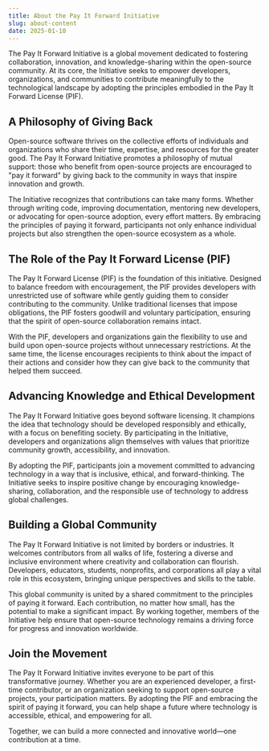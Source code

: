 ```yaml
---
title: About the Pay It Forward Initiative
slug: about-content
date: 2025-01-10
---
```


The Pay It Forward Initiative is a global movement dedicated to fostering collaboration, innovation, and knowledge-sharing within the open-source community. At its core, the Initiative seeks to empower developers, organizations, and communities to contribute meaningfully to the technological landscape by adopting the principles embodied in the Pay It Forward License (PIF).

## A Philosophy of Giving Back
Open-source software thrives on the collective efforts of individuals and organizations who share their time, expertise, and resources for the greater good. The Pay It Forward Initiative promotes a philosophy of mutual support: those who benefit from open-source projects are encouraged to "pay it forward" by giving back to the community in ways that inspire innovation and growth.

The Initiative recognizes that contributions can take many forms. Whether through writing code, improving documentation, mentoring new developers, or advocating for open-source adoption, every effort matters. By embracing the principles of paying it forward, participants not only enhance individual projects but also strengthen the open-source ecosystem as a whole.

## The Role of the Pay It Forward License (PIF)
The Pay It Forward License (PIF) is the foundation of this initiative. Designed to balance freedom with encouragement, the PIF provides developers with unrestricted use of software while gently guiding them to consider contributing to the community. Unlike traditional licenses that impose obligations, the PIF fosters goodwill and voluntary participation, ensuring that the spirit of open-source collaboration remains intact.

With the PIF, developers and organizations gain the flexibility to use and build upon open-source projects without unnecessary restrictions. At the same time, the license encourages recipients to think about the impact of their actions and consider how they can give back to the community that helped them succeed.

## Advancing Knowledge and Ethical Development
The Pay It Forward Initiative goes beyond software licensing. It champions the idea that technology should be developed responsibly and ethically, with a focus on benefiting society. By participating in the Initiative, developers and organizations align themselves with values that prioritize community growth, accessibility, and innovation.

By adopting the PIF, participants join a movement committed to advancing technology in a way that is inclusive, ethical, and forward-thinking. The Initiative seeks to inspire positive change by encouraging knowledge-sharing, collaboration, and the responsible use of technology to address global challenges.

## Building a Global Community
The Pay It Forward Initiative is not limited by borders or industries. It welcomes contributors from all walks of life, fostering a diverse and inclusive environment where creativity and collaboration can flourish. Developers, educators, students, nonprofits, and corporations all play a vital role in this ecosystem, bringing unique perspectives and skills to the table.

This global community is united by a shared commitment to the principles of paying it forward. Each contribution, no matter how small, has the potential to make a significant impact. By working together, members of the Initiative help ensure that open-source technology remains a driving force for progress and innovation worldwide.

## Join the Movement
The Pay It Forward Initiative invites everyone to be part of this transformative journey. Whether you are an experienced developer, a first-time contributor, or an organization seeking to support open-source projects, your participation matters. By adopting the PIF and embracing the spirit of paying it forward, you can help shape a future where technology is accessible, ethical, and empowering for all.

Together, we can build a more connected and innovative world—one contribution at a time.